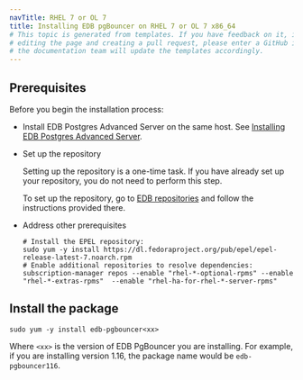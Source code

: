 ```yaml
---
navTitle: RHEL 7 or OL 7
title: Installing EDB pgBouncer on RHEL 7 or OL 7 x86_64
# This topic is generated from templates. If you have feedback on it, instead of
# editing the page and creating a pull request, please enter a GitHub issue and
# the documentation team will update the templates accordingly.
---
```


## Prerequisites

Before you begin the installation process:

- Install EDB Postgres Advanced Server on the same host. See [Installing EDB Postgres Advanced Server](/epas/latest/epas_inst_linux).

- Set up the repository

  Setting up the repository is a one-time task. If you have already set up your repository, you do not need to perform this step.

  To set up the repository, go to [EDB repositories](https://www.enterprisedb.com/repos-downloads) and follow the instructions provided there.

- Address other prerequisites
  ```shell
  # Install the EPEL repository:
  sudo yum -y install https://dl.fedoraproject.org/pub/epel/epel-release-latest-7.noarch.rpm
  # Enable additional repositories to resolve dependencies:
  subscription-manager repos --enable "rhel-*-optional-rpms" --enable "rhel-*-extras-rpms"  --enable "rhel-ha-for-rhel-*-server-rpms"
  ```

## Install the package

```shell
sudo yum -y install edb-pgbouncer<xx>
```

Where `<xx>` is the version of EDB PgBouncer you are installing. For example, if you are installing version 1.16, the package name would be `edb-pgbouncer116`.
